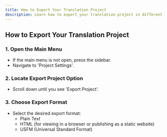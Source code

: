 ```yaml
---
title: How to Export Your Translation Project
description: Learn how to export your translation project in different formats including Plain Text, HTML, and USFM
---
```


## How to Export Your Translation Project

### 1. Open the Main Menu

<LoomVideo videoId="5425e3368c5d47d3844ab3658a739488" timestamp={0} title="Open the Main Menu" />

- If the main menu is not open, press the sidebar.
- Navigate to 'Project Settings'.

### 2. Locate Export Project Option

<LoomVideo videoId="5425e3368c5d47d3844ab3658a739488" timestamp={11} title="Locate Export Project Option" />

- Scroll down until you see 'Export Project'.

### 3. Choose Export Format

<LoomVideo videoId="5425e3368c5d47d3844ab3658a739488" timestamp={22} title="Choose Export Format" />

- Select the desired export format: 
  - Plain Text
  - HTML (for viewing in a browser or publishing as a static website)
  - USFM (Universal Standard Format) 